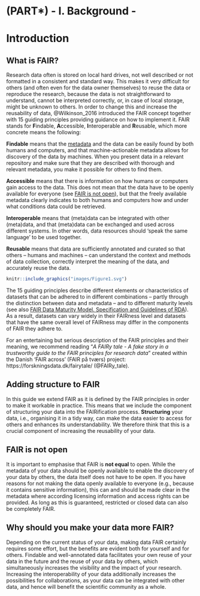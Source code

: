 # (PART\*) - I. Background - {.unnumbered}

# Introduction 

## What is FAIR?

Research data often is stored on local hard drives, not well described or not formatted in a consistent and standard way. This makes it very difficult for others (and often even for the data owner themselves) to reuse the data or reproduce the research, because the data is not straightforward to understand, cannot be interpreted correctly, or, in case of local storage, might be unknown to others. In order to change this and increase the reusability of data, @Wilkinson_2016 introduced the FAIR concept together with 15 guiding principles providing guidance on how to implement it. FAIR stands for **F**indable, **A**ccessible, **I**nteroperable and **R**eusable, which more concrete means the following:

**Findable** means that the [metadata](#metadata) and the data can be easily found by both humans and computers, and that machine-actionable metadata allows for discovery of the data by machines. When you present data in a relevant repository and make sure that they are described with thorough and relevant metadata, you make it possible for others to find them.
  
**Accessible** means that there is information on how humans or computers gain access to the data. This does not mean that the data have to be openly available for everyone (see [FAIR is not open](#fair-is-not-open)), but that the freely available metadata clearly indicates to both humans and computers how and under what conditions data could be retrieved. 

**Interoperable** means that (meta)data can be integrated with other (meta)data, and that (meta)data can be exchanged and used across different systems. In other words, data resources should 'speak the same language' to be used together.

**Reusable** means that data are sufficiently annotated and curated so that others – humans and machines – can understand the context and methods of data collection, correctly interpret the meaning of the data, and accurately reuse the data.

```r

knitr::include_graphics("images/Figure1.svg")

```

The 15 guiding principles describe different elements or characteristics of datasets that can be adhered to in different combinations – partly through the distinction between data and metadata – and to different maturity levels (see also [FAIR Data Maturity Model. Specification and Guidelines of RDA](https://zenodo.org/records/3909563)). As a result, datasets can vary widely in their FAIRness level and datasets that have the same overall level of FAIRness may differ in the components of FAIR they adhere to.

:::{.infobox .infoimg}

For an entertaining but serious description of the FAIR principles and their meaning, we recommend reading “*A FAIRy tale - A fake story in a trustworthy guide to the FAIR principles for research data*” created within the Danish ‘FAIR across’ (FAIR på tværs) project: https://forskningsdata.dk/fairytale/ (@FAIRy_tale).

:::

## Adding structure to FAIR

In this guide we extend FAIR as it is defined by the FAIR principles in order to make it workable in practice. This means that we include the component of structuring your data into the FAIRification process. **Structuring** your data, i.e., organising it in a tidy way, can make the data easier to access for others and enhances its understandability. We therefore think that this is a crucial component of increasing the reusability of your data. 

## FAIR is not open {#fair-is-not-open}

It is important to emphasise that FAIR is **not equal** to open. While the metadata of your data should be openly available to enable the discovery of your data by others, the data itself does not have to be open. If you have reasons for not making the data openly available to everyone (e.g., because it contains sensitive information), this can and should be made clear in the metadata where according licensing information and access rights can be provided. As long as this is guaranteed, restricted or closed data can also be completely FAIR. 

## Why should you make your data more FAIR?

Depending on the current status of your data, making data FAIR certainly requires some effort, but the benefits are evident both for yourself and for others. Findable and well-annotated data facilitates your own reuse of your data in the future and the reuse of your data by others, which simultaneously increases the visibility and the impact of your research. Increasing the interoperability of your data additionally increases the possibilities for collaborations, as your data can be integrated with other data, and hence will benefit the scientific community as a whole. 